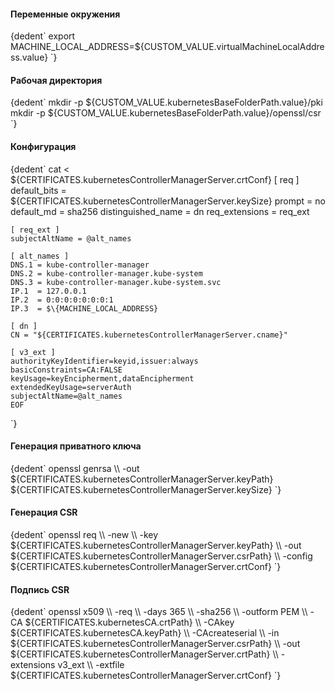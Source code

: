 

<h4>Переменные окружения</h4>
<CodeBlock language="bash">
    {dedent`
        export MACHINE_LOCAL_ADDRESS=${CUSTOM_VALUE.virtualMachineLocalAddress.value}
    `}
</CodeBlock>

<h4>Рабочая директория</h4>
<CodeBlock language="bash">
    {dedent`
        mkdir -p ${CUSTOM_VALUE.kubernetesBaseFolderPath.value}/pki
        mkdir -p ${CUSTOM_VALUE.kubernetesBaseFolderPath.value}/openssl/csr
    `}
</CodeBlock>

<h4>Конфигурация</h4>
<CodeBlock language="bash">
  {dedent`
    cat <<EOF > ${CERTIFICATES.kubernetesControllerManagerServer.crtConf}
    [ req ]
    default_bits        = ${CERTIFICATES.kubernetesControllerManagerServer.keySize}
    prompt              = no
    default_md          = sha256
    distinguished_name  = dn
    req_extensions      = req_ext

    [ req_ext ]
    subjectAltName = @alt_names

    [ alt_names ]
    DNS.1 = kube-controller-manager
    DNS.2 = kube-controller-manager.kube-system
    DNS.3 = kube-controller-manager.kube-system.svc
    IP.1  = 127.0.0.1
    IP.2  = 0:0:0:0:0:0:0:1
    IP.3  = $\{MACHINE_LOCAL_ADDRESS}

    [ dn ]
    CN = "${CERTIFICATES.kubernetesControllerManagerServer.cname}"

    [ v3_ext ]
    authorityKeyIdentifier=keyid,issuer:always
    basicConstraints=CA:FALSE
    keyUsage=keyEncipherment,dataEncipherment
    extendedKeyUsage=serverAuth
    subjectAltName=@alt_names
    EOF
  `}
</CodeBlock>

<h4>Генерация приватного ключа</h4>
<CodeBlock language="bash">
  {dedent`
    openssl genrsa \\
      -out ${CERTIFICATES.kubernetesControllerManagerServer.keyPath} ${CERTIFICATES.kubernetesControllerManagerServer.keySize}
  `}
</CodeBlock>

<h4>Генерация CSR</h4>
<CodeBlock language="bash">
  {dedent`
    openssl req \\
    -new \\
    -key ${CERTIFICATES.kubernetesControllerManagerServer.keyPath} \\
    -out ${CERTIFICATES.kubernetesControllerManagerServer.csrPath} \\
    -config ${CERTIFICATES.kubernetesControllerManagerServer.crtConf}
  `}
</CodeBlock>

<h4>Подпись CSR</h4>
<CodeBlock language="bash">
  {dedent`
    openssl x509 \\
      -req \\
      -days 365 \\
      -sha256 \\
      -outform PEM \\
      -CA ${CERTIFICATES.kubernetesCA.crtPath} \\
      -CAkey ${CERTIFICATES.kubernetesCA.keyPath} \\
      -CAcreateserial \\
      -in ${CERTIFICATES.kubernetesControllerManagerServer.csrPath} \\
      -out ${CERTIFICATES.kubernetesControllerManagerServer.crtPath} \\
      -extensions v3_ext \\
      -extfile ${CERTIFICATES.kubernetesControllerManagerServer.crtConf}
  `}
</CodeBlock>
